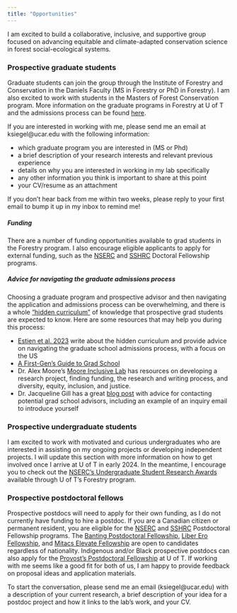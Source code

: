```yaml
---
title: "Opportunities"
---
```


I am excited to build a collaborative, inclusive, and supportive group focused on advancing equitable and climate-adapted conservation science in forest social-ecological systems. 

### Prospective graduate students
Graduate students can join the group through the Institute of Forestry and Conservation in the Daniels Faculty (MS in Forestry or PhD in Forestry). I am also excited to work with students in the Masters of Forest Conservation program. More information on the graduate programs in Forestry at U of T and the admissions process can be found [here](https://academic.daniels.utoronto.ca/forestry/applications-and-admissions/). 

If you are interested in working with me, please send me an email at ksiegel@ucar.edu with the following information:  

- which graduate program you are interested in (MS or Phd)  
- a brief description of your research interests and relevant previous experience  
- details on why you are interested in working in my lab specifically  
- any other information you think is important to share at this point  
- your CV/resume as an attachment  

If you don't hear back from me within two weeks, please reply to your first email to bump it up in my inbox to remind me!  

##### Funding
There are a number of funding opportunities available to grad students in the Forestry program. I also encourage eligible applicants to apply for external funding, such as the [NSERC](https://www.nserc-crsng.gc.ca/students-etudiants/pg-cs/bellandpostgrad-belletsuperieures_eng.asp) and [SSHRC](https://www.sshrc-crsh.gc.ca/funding-financement/programs-programmes/fellowships/doctoral-doctorat-eng.aspx) Doctoral Fellowship programs.

##### Advice for navigating the graduate admissions process  
Choosing a graduate program and prospective advisor and then navigating the application and admissions process can be overwhelming, and there is a whole ["hidden curriculum"](https://www.psychologicalscience.org/observer/grad-hidden-curriculum) of knowledge that prospective grad students are expected to know. Here are some resources that may help you during this process:  

- [Estien et al. 2023](https://doi.org/10.1002/bes2.2029) write about the hidden curriculum and provide advice on navigating the graduate school admissions process, with a focus on the US  
- [A First-Gen's Guide to Grad School](https://first-gen-guide.com/resources/)  
- Dr. Alex Moore's [Moore Inclusive Lab](https://www.inclusiveconservationlab.com/resources) has resources on developing a research project, finding funding, the research and writing process, and diversity, equity, inclusion, and justice.  
- Dr. Jacqueline Gill has a great [blog post](https://contemplativemammoth.com/2013/04/08/so-you-want-to-go-to-grad-school-nail-the-inquiry-email/) with advice for contacting potential grad school advisors, including an example of an inquiry email to introduce yourself

### Prospective undergraduate students  
I am excited to work with motivated and curious undergraduates who are interested in assisting on my ongoing projects or developing independent projects. I will update this section with more information on how to get involved once I arrive at U of T in early 2024. In the meantime, I encourage you to check out the [NSERC's Undergraduate Student Research Awards](https://academic.daniels.utoronto.ca/forestry/nserc-usra/) available through U of T's Forestry program.

### Prospective postdoctoral fellows
Prospective postdocs will need to apply for their own funding, as I do not currently have funding to hire a postdoc. If you are a Canadian citizen or permanent resident, you are eligible for the [NSERC](https://www.nserc-crsng.gc.ca/students-etudiants/pd-np/pdf-bp_eng.asp) and [SSHRC](https://www.sshrc-crsh.gc.ca/funding-financement/programs-programmes/fellowships/postdoctoral-postdoctorale-eng.aspx) Postdoctoral Fellowship programs. The [Banting Postdoctoral Fellowship](https://banting.fellowships-bourses.gc.ca/en/home-accueil.html), [Liber Ero Fellowship](https://liberero.ca/), and [Mitacs Elevate Fellowship](https://www.mitacs.ca/en/programs#postdoc) are open to candidates regardless of nationality. Indigenous and/or Black prospective postdocs can also apply for the [Provost's Postdoctoral Fellowship](https://postdoc.sgs.utoronto.ca/provosts-postdoctoral-fellows/) at U of T. If working with me seems like a good fit for both of us, I am happy to provide feedback on proposal ideas and application materials.  

To start the conversation, please send me an email (ksiegel@ucar.edu) with a description of your current research, a brief description of your idea for a postdoc project and how it links to the lab's work, and your CV.